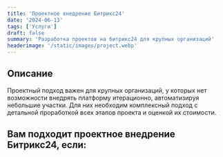 ```yaml
---
title: 'Проектное внедрение Битрикс24'
date: '2024-06-13'
tags: ['Услуги']
draft: false
summary: 'Разработка проектов на битрикс24 для крупных организаций'
headerimage: '/static/images/project.webp'
---
```


## Описание

Проектный подход важен для крупных организаций, у которых нет возможности внедрять платформу итерационно, автоматизируя небольшие участки. Для них необходим комплексный подход с детальной проработкой всех этапов проекта и оценкой их стоимости.
## Вам подходит проектное внедрение Битрикс24, если: